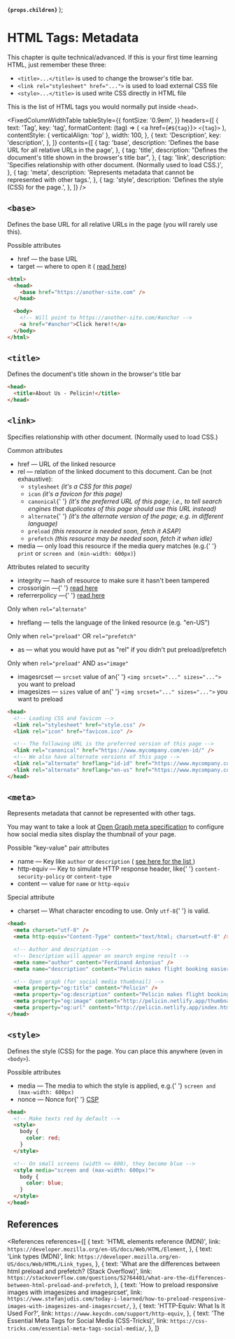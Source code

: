 
<MetadataConfigurer title="HTML Tags: Metadata" dateCreated="2021-01-20" />

  <strong>
    <code>{props.children}</code>
  </strong>
);

# HTML Tags: Metadata

<NoteBox type="info">
  <p>
    This chapter is quite technical/advanced. If this is your first time learning HTML, just
    remember these three:
  </p>
  <ul>
    <li>
      <code style={{ fontWeight: 'bold' }}>&lt;title&gt;...&lt;/title&gt;</code> is used to change
      the browser's title bar.
    </li>
    <li>
      <code style={{ fontWeight: 'bold' }}>&lt;link rel="stylesheet" href="..."&gt;</code> is used
      to load external CSS file
    </li>
    <li>
      <code style={{ fontWeight: 'bold' }}>&lt;style&gt;...&lt;/title&gt;</code> is used write CSS
      directly in HTML file
    </li>
  </ul>
</NoteBox>

This is the list of HTML tags you would normally put inside `<head>`.

<FixedColumnWidthTable
  tableStyle={{
    fontSize: '0.9em',
  }}
  headers={[
    {
      text: 'Tag',
      key: 'tag',
      formatContent: (tag) => (
        <a href={`#${tag}`}>
          <code>&lt;{tag}&gt;</code>
        </a>
      ),
      contentStyle: { verticalAlign: 'top' },
      width: 100,
    },
    {
      text: 'Description',
      key: 'description',
    },
  ]}
  contents={[
    {
      tag: 'base',
      description: 'Defines the base URL for all relative URLs in the page',
    },
    {
      tag: 'title',
      description: "Defines the document's title shown in the browser's title bar",
    },
    {
      tag: 'link',
      description: 'Specifies relationship with other document. (Normally used to load CSS.)',
    },
    {
      tag: 'meta',
      description: 'Represents metadata that cannot be represented with other tags.',
    },
    {
      tag: 'style',
      description: 'Defines the style (CSS) for the page.',
    },
  ]}
/>

## `<base>`

Defines the base URL for all relative URLs in the page (you will rarely use this).

<Badge color="blue">Possible attributes</Badge>
<ul>
  <li>
    <Attribute>href</Attribute> &mdash; the base URL
  </li>
  <li>
    <Attribute>target</Attribute> &mdash; where to open it (
    <a href="/web/html/html-attributes-recurring#target">read here</a>)
  </li>
</ul>

```html
<html>
  <head>
    <base href="https://another-site.com" />
  </head>

  <body>
    <!-- Will point to https://another-site.com/#anchor -->
    <a href="#anchor">Click here!!</a>
  </body>
</html>
```

## `<title>`

Defines the document's title shown in the browser's title bar

```html
<head>
  <title>About Us - Pelicin!</title>
</head>
```

## `<link>`

Specifies relationship with other document. (Normally used to load CSS.)

<Badge color="blue">Common attributes</Badge>
<ul>
  <li>
    <Attribute>href</Attribute> &mdash; URL of the linked resource
  </li>
  <li>
    <Attribute>rel</Attribute> &mdash; relation of the linked document to this document. Can be (not
    exhaustive):
    <ul>
      <li>
        <code>stylesheet</code> <i>(it's a CSS for this page)</i>
      </li>
      <li>
        <code>icon</code> <i>(it's a favicon for this page)</i>
      </li>
      <li>
        <code>canonical</code>{' '}
        <i>
          (it's the preferred URL of this page; i.e., to tell search engines that duplicates of this
          page should use this URL instead)
        </i>
      </li>
      <li>
        <code>alternate</code>{' '}
        <i>(it's the alternate version of the page; e.g. in different language)</i>
      </li>
      <li>
        <code>preload</code> <i>(this resource is needed soon, fetch it ASAP)</i>
      </li>
      <li>
        <code>prefetch</code> <i>(this resource may be needed soon, fetch it when idle)</i>
      </li>
    </ul>
  </li>
  <li>
    <Attribute>media</Attribute> &mdash; only load this resource if the media query matches (e.g.{' '}
    <code>print</code> or <code>screen and (min-width: 600px)</code>)
  </li>
</ul>

<Badge color="blue">Attributes related to security</Badge>
<ul>
  <li>
    <Attribute>integrity</Attribute> &mdash; hash of resource to make sure it hasn't been tampered
  </li>
  <li>
    <Attribute>crossorigin</Attribute> &mdash;{' '}
    <a href="/web/html/html-attributes-recurring#crossorigin"> read here</a>
  </li>
  <li>
    <Attribute>referrerpolicy</Attribute> &mdash;{' '}
    <a href="web/html/html-attributes-recurring#referrerpolicy"> read here</a>
  </li>
</ul>

<Badge color="blue">
  Only when <code>rel="alternate"</code>
</Badge>
<ul>
  <li>
    <Attribute>hreflang</Attribute> &mdash; tells the language of the linked resource (e.g. "en-US")
  </li>
</ul>

<Badge color="blue">
  Only when <code>rel="preload"</code> OR <code>rel="prefetch"</code>
</Badge>
<ul>
  <li>
    <Attribute>as</Attribute> &mdash; what you would have put as "rel" if you didn't put
    preload/prefetch
  </li>
</ul>

<Badge color="blue">
  Only when <code>rel="preload"</code> AND <code>as="image"</code>
</Badge>
<ul>
  <li>
    <Attribute>imagesrcset</Attribute> &mdash; <code>srcset</code> value of an{' '}
    <code>&lt;img srcset="..." sizes="..."&gt;</code> you want to preload
  </li>
  <li>
    <Attribute>imagesizes</Attribute> &mdash; <code>sizes</code> value of an{' '}
    <code>&lt;img srcset="..." sizes="..."&gt;</code> you want to preload
  </li>
</ul>

```html
<head>
  <!-- Loading CSS and favicon -->
  <link rel="stylesheet" href="style.css" />
  <link rel="icon" href="favicon.ico" />

  <!-- The following URL is the preferred version of this page -->
  <link rel="canonical" href="https://www.mycompany.com/en-id/" />
  <!-- We also have alternate versions of this page -->
  <link rel="alternate" hreflang="id-id" href="https://www.mycompany.com/id-id/" />
  <link rel="alternate" hreflang="en-us" href="https://www.mycompany.com/en-us/" />
</head>
```

## `<meta>`

Represents metadata that cannot be represented with other tags.

You may want to take a look at [Open Graph meta specification](https://css-tricks.com/essential-meta-tags-social-media/)
to configure how social media sites display the thumbnail of your page.

<Badge color="blue">Possible "key-value" pair attributes</Badge>

<ul>
  <li>
    <Attribute>name</Attribute> &mdash; Key like <code>author</code> or <code>description</code> (
    <a href="https://developer.mozilla.org/en-US/docs/Web/HTML/Element/meta/name">
      see here for the list
    </a>
    )
  </li>
  <li>
    <Attribute>http-equiv</Attribute> &mdash; Key to simulate HTTP response header, like{' '}
    <code>content-security-policy</code> or <code>content-type</code>
  </li>
  <li>
    <Attribute>content</Attribute> &mdash; value for <code>name</code> or <code>http-equiv</code>
  </li>
</ul>

<Badge color="blue">Special attribute</Badge>

<ul>
  <li>
    <Attribute>charset</Attribute> &mdash; What character encoding to use. Only <code>utf-8</code>{' '}
    is valid.
  </li>
</ul>

```html
<head>
  <meta charset="utf-8" />
  <meta http-equiv="Content-Type" content="text/html; charset=utf-8" />

  <!-- Author and description -->
  <!-- Description will appear on search engine result -->
  <meta name="author" content="Ferdinand Antonius" />
  <meta name="description" content="Pelicin makes flight booking easier" />

  <!-- Open graph (for social media thumbnail) -->
  <meta property="og:title" content="Pelicin" />
  <meta property="og:description" content="Pelicin makes flight booking easier." />
  <meta property="og:image" content="http://pelicin.netlify.app/thumbnail.jpg" />
  <meta property="og:url" content="http://pelicin.netlify.app/index.html" />
</head>
```

## `<style>`

Defines the style (CSS) for the page. You can place this anywhere (even in `<body>`).

<Badge color="blue">Possible attributes</Badge>

<ul>
  <li>
    <Attribute>media</Attribute> &mdash; The media to which the style is applied, e.g.{' '}
    <code>screen and (max-width: 600px)</code>
  </li>
  <li>
    <Attribute>nonce</Attribute> &mdash; Nonce for{' '}
    <a href="https://developer.mozilla.org/en-US/docs/Web/HTTP/Headers/Content-Security-Policy">
      CSP
    </a>
  </li>
</ul>

<!-- prettier-ignore -->
```html
<head>
  <!-- Make texts red by default -->
  <style>
    body {
      color: red;
    }
  </style>

  <!-- On small screens (width <= 600), they become blue -->
  <style media="screen and (max-width: 600px)">
    body {
      color: blue;
    }
  </style>
</head>
```

## References

<References
  references={[
    {
      text: 'HTML elements reference (MDN)',
      link: `https://developer.mozilla.org/en-US/docs/Web/HTML/Element`,
    },
    {
      text: 'Link types (MDN)',
      link: `https://developer.mozilla.org/en-US/docs/Web/HTML/Link_types`,
    },
    {
      text: 'What are the differences between html preload and prefetch? (Stack Overflow)',
      link: `https://stackoverflow.com/questions/52764401/what-are-the-differences-between-html-preload-and-prefetch`,
    },
    {
      text: 'How to preload responsive images with imagesizes and imagesrcset',
      link: `https://www.stefanjudis.com/today-i-learned/how-to-preload-responsive-images-with-imagesizes-and-imagesrcset/`,
    },
    {
      text: 'HTTP-Equiv: What Is It Used For?',
      link: `https://www.keycdn.com/support/http-equiv`,
    },
    {
      text: 'The Essential Meta Tags for Social Media (CSS-Tricks)',
      link: `https://css-tricks.com/essential-meta-tags-social-media/`,
    },
  ]}
></References>
